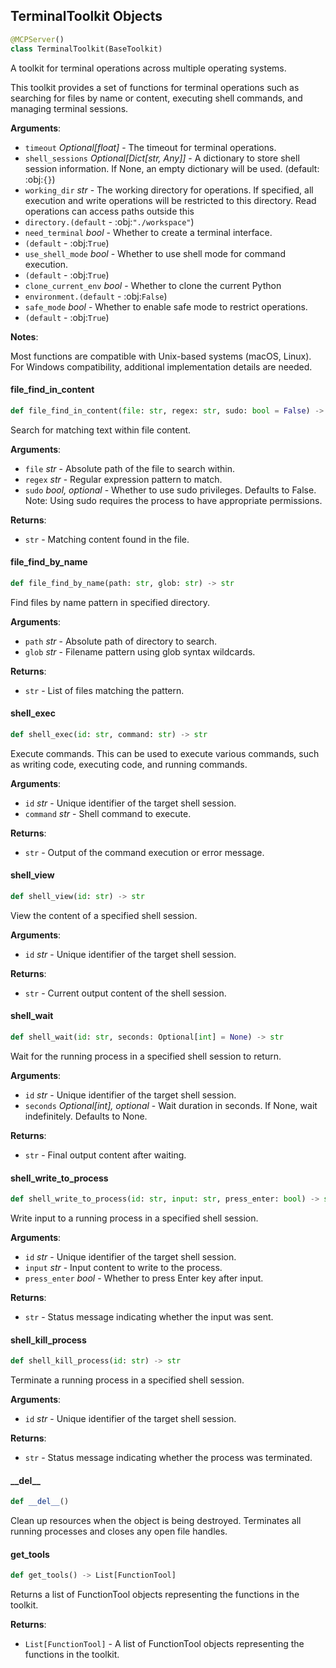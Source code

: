 <a id="camel.toolkits.terminal_toolkit"></a>

<a id="camel.toolkits.terminal_toolkit.TerminalToolkit"></a>

## TerminalToolkit Objects

```python
@MCPServer()
class TerminalToolkit(BaseToolkit)
```

A toolkit for terminal operations across multiple operating systems.

This toolkit provides a set of functions for terminal operations such as
searching for files by name or content, executing shell commands, and
managing terminal sessions.

**Arguments**:

- `timeout` _Optional[float]_ - The timeout for terminal operations.
- `shell_sessions` _Optional[Dict[str, Any]]_ - A dictionary to store
  shell session information. If None, an empty dictionary will be
  used. (default: :obj:`{}`)
- `working_dir` _str_ - The working directory for operations.
  If specified, all execution and write operations will be restricted
  to this directory. Read operations can access paths outside this
- `directory.(default` - :obj:`"./workspace"`)
- `need_terminal` _bool_ - Whether to create a terminal interface.
- `(default` - :obj:`True`)
- `use_shell_mode` _bool_ - Whether to use shell mode for command execution.
- `(default` - :obj:`True`)
- `clone_current_env` _bool_ - Whether to clone the current Python
- `environment.(default` - :obj:`False`)
- `safe_mode` _bool_ - Whether to enable safe mode to restrict operations.
- `(default` - :obj:`True`)
  

**Notes**:

  Most functions are compatible with Unix-based systems (macOS, Linux).
  For Windows compatibility, additional implementation details are
  needed.

<a id="camel.toolkits.terminal_toolkit.TerminalToolkit.file_find_in_content"></a>

#### file\_find\_in\_content

```python
def file_find_in_content(file: str, regex: str, sudo: bool = False) -> str
```

Search for matching text within file content.

**Arguments**:

- `file` _str_ - Absolute path of the file to search within.
- `regex` _str_ - Regular expression pattern to match.
- `sudo` _bool, optional_ - Whether to use sudo privileges. Defaults to
  False. Note: Using sudo requires the process to have
  appropriate permissions.
  

**Returns**:

- `str` - Matching content found in the file.

<a id="camel.toolkits.terminal_toolkit.TerminalToolkit.file_find_by_name"></a>

#### file\_find\_by\_name

```python
def file_find_by_name(path: str, glob: str) -> str
```

Find files by name pattern in specified directory.

**Arguments**:

- `path` _str_ - Absolute path of directory to search.
- `glob` _str_ - Filename pattern using glob syntax wildcards.
  

**Returns**:

- `str` - List of files matching the pattern.

<a id="camel.toolkits.terminal_toolkit.TerminalToolkit.shell_exec"></a>

#### shell\_exec

```python
def shell_exec(id: str, command: str) -> str
```

Execute commands. This can be used to execute various commands,
such as writing code, executing code, and running commands.

**Arguments**:

- `id` _str_ - Unique identifier of the target shell session.
- `command` _str_ - Shell command to execute.
  

**Returns**:

- `str` - Output of the command execution or error message.

<a id="camel.toolkits.terminal_toolkit.TerminalToolkit.shell_view"></a>

#### shell\_view

```python
def shell_view(id: str) -> str
```

View the content of a specified shell session.

**Arguments**:

- `id` _str_ - Unique identifier of the target shell session.
  

**Returns**:

- `str` - Current output content of the shell session.

<a id="camel.toolkits.terminal_toolkit.TerminalToolkit.shell_wait"></a>

#### shell\_wait

```python
def shell_wait(id: str, seconds: Optional[int] = None) -> str
```

Wait for the running process in a specified shell session to
return.

**Arguments**:

- `id` _str_ - Unique identifier of the target shell session.
- `seconds` _Optional[int], optional_ - Wait duration in seconds.
  If None, wait indefinitely. Defaults to None.
  

**Returns**:

- `str` - Final output content after waiting.

<a id="camel.toolkits.terminal_toolkit.TerminalToolkit.shell_write_to_process"></a>

#### shell\_write\_to\_process

```python
def shell_write_to_process(id: str, input: str, press_enter: bool) -> str
```

Write input to a running process in a specified shell session.

**Arguments**:

- `id` _str_ - Unique identifier of the target shell session.
- `input` _str_ - Input content to write to the process.
- `press_enter` _bool_ - Whether to press Enter key after input.
  

**Returns**:

- `str` - Status message indicating whether the input was sent.

<a id="camel.toolkits.terminal_toolkit.TerminalToolkit.shell_kill_process"></a>

#### shell\_kill\_process

```python
def shell_kill_process(id: str) -> str
```

Terminate a running process in a specified shell session.

**Arguments**:

- `id` _str_ - Unique identifier of the target shell session.
  

**Returns**:

- `str` - Status message indicating whether the process was terminated.

<a id="camel.toolkits.terminal_toolkit.TerminalToolkit.__del__"></a>

#### \_\_del\_\_

```python
def __del__()
```

Clean up resources when the object is being destroyed.
Terminates all running processes and closes any open file handles.

<a id="camel.toolkits.terminal_toolkit.TerminalToolkit.get_tools"></a>

#### get\_tools

```python
def get_tools() -> List[FunctionTool]
```

Returns a list of FunctionTool objects representing the functions
in the toolkit.

**Returns**:

- `List[FunctionTool]` - A list of FunctionTool objects representing the
  functions in the toolkit.

